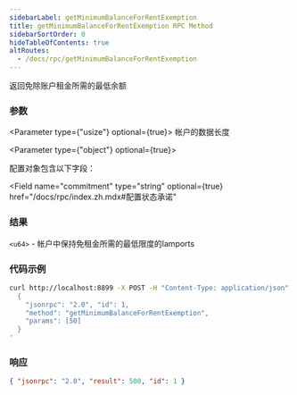 ```yaml
---
sidebarLabel: getMinimumBalanceForRentExemption
title: getMinimumBalanceForRentExemption RPC Method
sidebarSortOrder: 0
hideTableOfContents: true
altRoutes:
  - /docs/rpc/getMinimumBalanceForRentExemption
---
```


返回免除账户租金所需的最低余额

<DocSideBySide>

<DocLeftSide>

### 参数

<Parameter type={"usize"} optional={true}>
  帐户的数据长度
</Parameter>

<Parameter type={"object"} optional={true}>

配置对象包含以下字段：

<Field
  name="commitment"
  type="string"
  optional={true}
  href="/docs/rpc/index.zh.mdx#配置状态承诺"
></Field>

</Parameter>

### 结果

`<u64>` - 帐户中保持免租金所需的最低限度的lamports

</DocLeftSide>

<DocRightSide>

### 代码示例

```bash
curl http://localhost:8899 -X POST -H "Content-Type: application/json" -d '
  {
    "jsonrpc": "2.0", "id": 1,
    "method": "getMinimumBalanceForRentExemption",
    "params": [50]
  }
'
```

### 响应

```json
{ "jsonrpc": "2.0", "result": 500, "id": 1 }
```

</DocRightSide>
</DocSideBySide>
